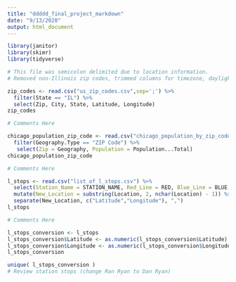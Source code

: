 ```yaml
---
title: "ddddd_final_project_markdown"
date: "9/13/2020"
output: html_document
---
```

```r
library(janitor)
library(skimr)
library(tidyverse)
```

```r
# This file was semicolon delimited due to location information.
# Removed non-Illinois zip codes, trimmed columns for timezone, daylight savings, a geolocation.

zip_codes <- read.csv("us_zip_codes.csv",sep=';') %>%
  filter(State == "IL") %>% 
  select(Zip, City, State, Latitude, Longitude)
zip_codes
```

```r
# Comments Here

chicago_population_zip_code <- read.csv("chicago_population_by_zip_code.csv") %>%
  filter(Geography.Type == "ZIP Code") %>% 
   select(Zip = Geography, Population = Population...Total)
chicago_population_zip_code
```


```r
# Comments Here

l_stops <- read.csv("list_of_l_stops.csv") %>%
  select(Station_Name = STATION_NAME, Red_Line = RED, Blue_Line = BLUE, Green_Line = G, Brown_Line = BRN, Purple_Line = P, Purple_Express_Line = Pexp, Yellow_Line = Y, Pink_Line = Pnk, Orange_Line = O, Location) %>%
  mutate(New_Location = substring(Location, 2, nchar(Location) - 1)) %>%
  separate(New_Location, c("Latitude","Longitude"), ",")
l_stops
```

```r
# Comments Here

l_stops_conversion <- l_stops
l_stops_conversion$Latitude <- as.numeric(l_stops_conversion$Latitude)
l_stops_conversion$Longitude <- as.numeric(l_stops_conversion$Longitude)
l_stops_conversion
```

```r
unique( l_stops_conversion )
# Review station stops (change Ran Ryan to Dan Ryan)
```

